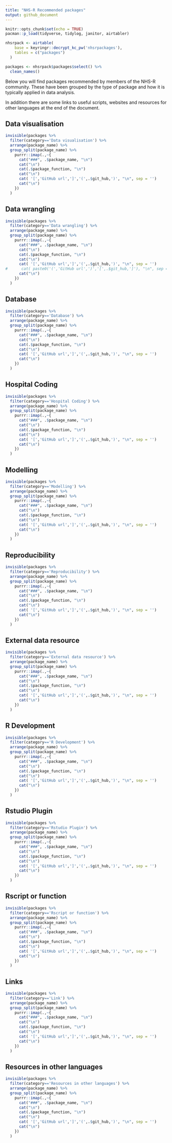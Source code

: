 ```yaml
---
title: "NHS-R Recommended packages"
output: github_document
---
```


```r
knitr::opts_chunk$set(echo = TRUE)
pacman::p_load(tidyverse, tidylog, janitor, airtabler)

nhsrpack <- airtable(
    base = keyringr::decrypt_kc_pw('nhsrpackages'), 
    tables = c("packages")
  )

packages <- nhsrpack$packages$select() %>% 
  clean_names() 

```

Below you will find packages recommended by members of the NHS-R community. These have been grouped by the type of package and how it is typically applied in data analysis.  

In addition there are some links to useful scripts, websites and resources for other languages at the end of the document. 

## Data visualisation

```r
invisible(packages %>% 
  filter(category=='Data visualisation') %>% 
  arrange(package_name) %>% 
  group_split(package_name) %>% 
    purrr::imap(.,~{
      cat("###", .$package_name, "\n")
      cat("\n")
      cat(.$package_function, "\n")
      cat("\n")
      cat( '[','GitHub url',']','(',.$git_hub,')', "\n", sep = '')
      cat("\n")
    })
  )

```

## Data wrangling

```r
invisible(packages %>% 
  filter(category=='Data wrangling') %>% 
  arrange(package_name) %>% 
  group_split(package_name) %>% 
    purrr::imap(.,~{
      cat("###", .$package_name, "\n")
      cat("\n")
      cat(.$package_function, "\n")
      cat("\n")
      cat( '[','GitHub url',']','(',.$git_hub,')', "\n", sep = '')
#      cat( paste0('(','GitHub url',')','[',.$git_hub,']'), "\n", sep = '')
      cat("\n")
    })
  )
```

## Database

```r
invisible(packages %>% 
  filter(category=='Database') %>% 
  arrange(package_name) %>% 
  group_split(package_name) %>% 
    purrr::imap(.,~{
      cat("###", .$package_name, "\n")
      cat("\n")
      cat(.$package_function, "\n")
      cat("\n")
      cat( '[','GitHub url',']','(',.$git_hub,')', "\n", sep = '')
      cat("\n")
    })
  )
```

## Hospital Coding

```r
invisible(packages %>% 
  filter(category=='Hospital Coding') %>% 
  arrange(package_name) %>% 
  group_split(package_name) %>% 
    purrr::imap(.,~{
      cat("###", .$package_name, "\n")
      cat("\n")
      cat(.$package_function, "\n")
      cat("\n")
      cat( '[','GitHub url',']','(',.$git_hub,')', "\n", sep = '')
      cat("\n")
    })
  )
```

## Modelling

```r
invisible(packages %>% 
  filter(category=='Modelling') %>% 
  arrange(package_name) %>% 
  group_split(package_name) %>% 
    purrr::imap(.,~{
      cat("###", .$package_name, "\n")
      cat("\n")
      cat(.$package_function, "\n")
      cat("\n")
      cat( '[','GitHub url',']','(',.$git_hub,')', "\n", sep = '')
      cat("\n")
    })
  )
```

## Reproducibility

```r
invisible(packages %>% 
  filter(category=='Reproducibility') %>% 
  arrange(package_name) %>% 
  group_split(package_name) %>% 
    purrr::imap(.,~{
      cat("###", .$package_name, "\n")
      cat("\n")
      cat(.$package_function, "\n")
      cat("\n")
      cat( '[','GitHub url',']','(',.$git_hub,')', "\n", sep = '')
      cat("\n")
    })
  )
```

## External data resource

```r
invisible(packages %>% 
  filter(category=='External data resource') %>% 
  arrange(package_name) %>% 
  group_split(package_name) %>% 
    purrr::imap(.,~{
      cat("###", .$package_name, "\n")
      cat("\n")
      cat(.$package_function, "\n")
      cat("\n")
      cat( '[','GitHub url',']','(',.$git_hub,')', "\n", sep = '')
      cat("\n")
    })
  )
```

## R Development

```r
invisible(packages %>% 
  filter(category=='R Development') %>% 
  arrange(package_name) %>% 
  group_split(package_name) %>% 
    purrr::imap(.,~{
      cat("###", .$package_name, "\n")
      cat("\n")
      cat(.$package_function, "\n")
      cat("\n")
      cat( '[','GitHub url',']','(',.$git_hub,')', "\n", sep = '')
      cat("\n")
    })
  )
```

## Rstudio Plugin

```r
invisible(packages %>% 
  filter(category=='Rstudio Plugin') %>% 
  arrange(package_name) %>% 
  group_split(package_name) %>% 
    purrr::imap(.,~{
      cat("###", .$package_name, "\n")
      cat("\n")
      cat(.$package_function, "\n")
      cat("\n")
      cat( '[','GitHub url',']','(',.$git_hub,')', "\n", sep = '')
      cat("\n")
    })
  )
```

## Rscript or function

```r
invisible(packages %>% 
  filter(category=='Rscript or function') %>% 
  arrange(package_name) %>% 
  group_split(package_name) %>% 
    purrr::imap(.,~{
      cat("###", .$package_name, "\n")
      cat("\n")
      cat(.$package_function, "\n")
      cat("\n")
      cat( '[','GitHub url',']','(',.$git_hub,')', "\n", sep = '')
      cat("\n")
    })
  )
```

## Links

```r
invisible(packages %>% 
  filter(category=='Link') %>% 
  arrange(package_name) %>% 
  group_split(package_name) %>% 
    purrr::imap(.,~{
      cat("###", .$package_name, "\n")
      cat("\n")
      cat(.$package_function, "\n")
      cat("\n")
      cat( '[','GitHub url',']','(',.$git_hub,')', "\n", sep = '')
      cat("\n")
    })
  )
```

## Resources in other languages

```r
invisible(packages %>% 
  filter(category=='Resources in other languages') %>% 
  arrange(package_name) %>% 
  group_split(package_name) %>% 
    purrr::imap(.,~{
      cat("###", .$package_name, "\n")
      cat("\n")
      cat(.$package_function, "\n")
      cat("\n")
      cat( '[','GitHub url',']','(',.$git_hub,')', "\n", sep = '')
      cat("\n")
    })
  )
```
